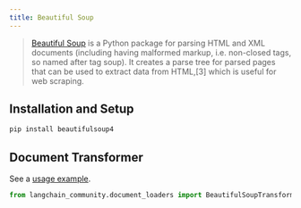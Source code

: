 ```yaml
---
title: Beautiful Soup
---
```


>[Beautiful Soup](https://www.crummy.com/software/BeautifulSoup/) is a Python package for parsing
> HTML and XML documents (including having malformed markup, i.e. non-closed tags, so named after tag soup).
> It creates a parse tree for parsed pages that can be used to extract data from HTML,[3] which
> is useful for web scraping.

## Installation and Setup

```bash
pip install beautifulsoup4
```

## Document Transformer

See a [usage example](/oss/javascript/integrations/document_transformers/beautiful_soup).

```python
from langchain_community.document_loaders import BeautifulSoupTransformer
```

